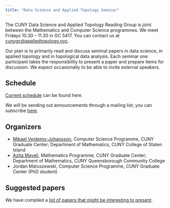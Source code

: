 ```yaml
---
title: "Data Science and Applied Topology Seminar"
---
```


The CUNY Data Science and Applied Topology Reading Group is joint between the Mathematics and Computer Science programmes. We meet Fridays 10.30 -- 11.30 in GC 5417. You can contact us at [cunygc@appliedtopology.nyc](cunygc@appliedtopology.nyc).

Our plan is to primarily read and discuss seminal papers in data science, in applied topology and in topological data analysis. Each seminar one participant takes the responsibility to present a paper and prepare items for discussion. We expect occasionally to be able to invite external speakers.

## Schedule

[Current schedule](schedule.qmd) can be found here.

We will be sending out announcements through a mailing list; you can subscribe [here](https://gc.listserv.cuny.edu/Scripts/wa-gc.exe?SUBED1=DATA-TOPOLOGY-L&A=1). 

## Organizers

* [Mikael Vejdemo-Johansson](https://www.math.csi.cuny.edu/~mvj), Computer Science Programme, CUNY Graduate Center; Department of Mathematics, CUNY College of Staten Island
* [Azita Mayeli](https://www.gc.cuny.edu/Page-Elements/Academics-Research-Centers-Initiatives/Doctoral-Programs/Mathematics/Faculty-Bios/Azita-Mayeli), Mathematics Programme, CUNY Graduate Center; Department of Mathematics, CUNY Queensborough Community College
* Jordan Matuszewski, Computer Science Programme, CUNY Graduate Center (PhD student)

## Suggested papers

We have compiled a [list of papers that might be interesting to present](reading.qmd).
